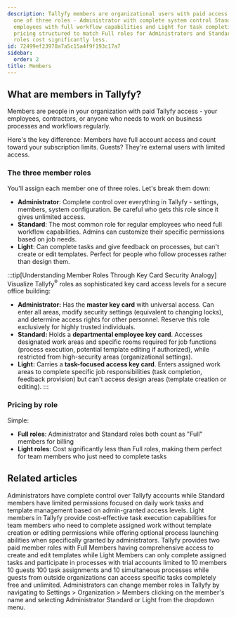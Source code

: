 ```yaml
---
description: Tallyfy members are organizational users with paid access who receive
  one of three roles - Administrator with complete system control Standard for regular
  employees with full workflow capabilities and Light for task completion only - with
  pricing structured to match Full roles for Administrators and Standards while Light
  roles cost significantly less.
id: 72499ef23978a7a5c15a4f9f193c17a7
sidebar:
  order: 2
title: Members
---
```


## What are members in Tallyfy?

Members are people in your organization with paid Tallyfy access - your employees, contractors, or anyone who needs to work on business processes and workflows regularly.

Here's the key difference: Members have full account access and count toward your subscription limits. Guests? They're external users with limited access.

### The three member roles

You'll assign each member one of three roles. Let's break them down:

- **Administrator**: Complete control over everything in Tallyfy - settings, members, system configuration. Be careful who gets this role since it gives unlimited access.
- **Standard**: The most common role for regular employees who need full workflow capabilities. Admins can customize their specific permissions based on job needs.
- **Light**: Can complete tasks and give feedback on processes, but can't create or edit templates. Perfect for people who follow processes rather than design them.

:::tip[Understanding Member Roles Through Key Card Security Analogy]
Visualize Tallyfy<sup>®</sup> roles as sophisticated key card access levels for a secure office building:

- **Administrator:** Has the **master key card** with universal access. Can enter all areas, modify security settings (equivalent to changing locks), and determine access rights for other personnel. Reserve this role exclusively for highly trusted individuals.
- **Standard:** Holds a **departmental employee key card**. Accesses designated work areas and specific rooms required for job functions (process execution, potential template editing if authorized), while restricted from high-security areas (organizational settings).
- **Light:** Carries a **task-focused access key card**. Enters assigned work areas to complete specific job responsibilities (task completion, feedback provision) but can't access design areas (template creation or editing).
:::

### Pricing by role

Simple:

- **Full roles**: Administrator and Standard roles both count as "Full" members for billing
- **Light roles**: Cost significantly less than Full roles, making them perfect for team members who just need to complete tasks



<PageTree />


## Related articles
<CardGrid>
<LinkTitleCard header="<b>Members > Standard and Admin members</b>" href="/products/pro/documenting/members/standard-admin-members/" > Administrators have complete control over Tallyfy accounts while Standard members have limited permissions focused on daily work tasks and template management based on admin-granted access levels. </LinkTitleCard>
<LinkTitleCard header="<b>Members > Light members</b>" href="/products/pro/documenting/members/light-members/" > Light members in Tallyfy provide cost-effective task execution capabilities for team members who need to complete assigned work without template creation or editing permissions while offering optional process launching abilities when specifically granted by administrators. </LinkTitleCard>
<LinkTitleCard header="<b>Billing > Tallyfy's Account and Member Limits</b>" href="/products/pro/settings/billing/what-are-tallyfys-account-and-member-limits/" > Tallyfy provides two paid member roles with Full Members having comprehensive access to create and edit templates while Light Members can only complete assigned tasks and participate in processes with trial accounts limited to 10 members 10 guests 100 task assignments and 10 simultaneous processes while guests from outside organizations can access specific tasks completely free and unlimited. </LinkTitleCard>
<LinkTitleCard header="<b>Members > Change the role of a member</b>" href="/products/pro/documenting/members/how-can-i-change-a-members-role-in-tallyfy/" > Administrators can change member roles in Tallyfy by navigating to Settings > Organization > Members clicking on the member's name and selecting Administrator Standard or Light from the dropdown menu. </LinkTitleCard>
</CardGrid>